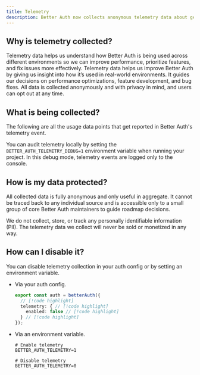 ```yaml
---
title: Telemetry
description: Better Auth now collects anonymous telemetry data about general usage.
---
```


## Why is telemetry collected?

Telemetry data helps us understand how Better Auth is being used across different environments so we can improve performance, prioritize features, and fix issues more effectively. Telemetry data helps us improve Better Auth by giving us insight into how it’s used in real-world environments. It guides our decisions on performance optimizations, feature development, and bug fixes. All data is collected anonymously and with privacy in mind, and users can opt out at any time.

## What is being collected?

The following are all the usage data points that get reported in Better Auth's telemetry event.

<Telemetry />

You can audit telemetry locally by setting the `BETTER_AUTH_TELEMETRY_DEBUG=1` environment variable when running your project. In this debug mode, telemetry events are logged only to the console.

## How is my data protected?

All collected data is fully anonymous and only useful in aggregate. It cannot be traced back to any individual source and is accessible only to a small group of core Better Auth maintainers to guide roadmap decisions.

We do not collect, store, or track any personally identifiable information (PII). The telemetry data we collect will never be sold or monetized in any way.

## How can I disable it?

You can disable telemetry collection in your auth config or by setting an environment variable.

- Via your auth config.

  ```ts title="auth.ts"
  export const auth = betterAuth({
    // [!code highlight]
    telemetry: { // [!code highlight]
      enabled: false // [!code highlight]
    } // [!code highlight]
  });
  ```

- Via an environment variable.

  ```env title=".env"
  # Enable telemetry
  BETTER_AUTH_TELEMETRY=1

  # Disable telemetry
  BETTER_AUTH_TELEMETRY=0
  ```
